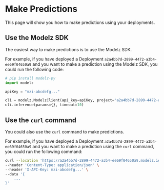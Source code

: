 # Make Predictions

This page will show you how to make predictions using your deployments.

## Use the Modelz SDK

The easiest way to make predictions is to use the Modelz SDK.

For example, if you have deployed a Deployment `a2a4bb7d-2899-4472-a3b4-ee69f04650a9` and you want to make a prediction using the Modelz SDK, you could run the following code:

``` python copy
# pip install modelz-py
import modelz

apiKey = "mzi-abcdefg..."

cli = modelz.ModelzClient(api_key=apiKey, project="a2a4bb7d-2899-4472-a3b4-ee69f04650a9")
cli.inference(params={}, timeout=10)
```

## Use the `curl` command

You could also use the `curl` command to make predictions.

For example, if you have deployed a Deployment `a2a4bb7d-2899-4472-a3b4-ee69f04650a9` and you want to make a prediction using the `curl` command, you could run the following command:

```bash copy
curl --location 'https://a2a4bb7d-2899-4472-a3b4-ee69f04650a9.modelz.io/inference' \
--header 'Content-Type: application/json' \
--header 'X-API-Key: mzi-abcdefg...' \
--data '{
    ...
}'
```
